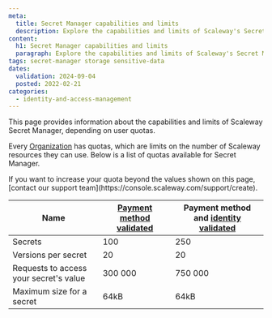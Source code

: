 ```yaml
---
meta:
  title: Secret Manager capabilities and limits
  description: Explore the capabilities and limits of Scaleway's Secret Manager service, designed to protect and manage sensitive data efficiently within defined user quotas.
content:
  h1: Secret Manager capabilities and limits
  paragraph: Explore the capabilities and limits of Scaleway's Secret Manager service, designed to protect and manage sensitive data efficiently within defined user quotas.
tags: secret-manager storage sensitive-data
dates:
  validation: 2024-09-04
  posted: 2022-02-21
categories:
  - identity-and-access-management
---
```


This page provides information about the capabilities and limits of Scaleway Secret Manager, depending on user quotas.

Every [Organization](/console/account/concepts/#organization) has quotas, which are limits on the number of Scaleway resources they can use. Below is a list of quotas available for Secret Manager.

<Message type="note">
 If you want to increase your quota beyond the values shown on this page, [contact our support team](https://console.scaleway.com/support/create).
</Message>

| Name                                   | [Payment method validated](/console/billing/how-to/add-payment-method/#how-to-add-a-credit-card) | Payment method and [identity validated](/console/account/how-to/verify-identity/) |
|----------------------------------------|---------------------------------------------------------------------------------------------------------------------------------------------|---------------------------------------------------------------------------------------------------|
| Secrets                                | 100                                                                                                                                         | 250                                                                                               |
| Versions per secret                    | 20                                                                                                                                          | 20                                                                                                |
| Requests to access your secret's value | 300 000                                                                                                                                     | 750 000                                                                                           |
| Maximum size for a secret              | 64kB                                                                                                                                        | 64kB                                                                                              |